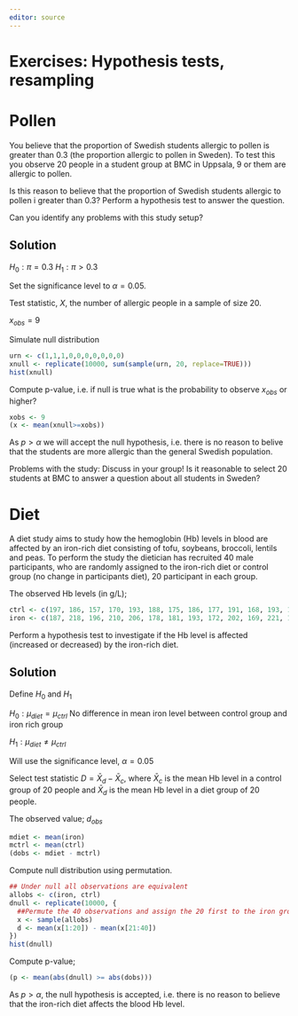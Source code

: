 ```yaml
---
editor: source
---
```


# Exercises: Hypothesis tests, resampling {.unnumbered}

::: {#exr-pollentest} 
# Pollen 

You believe that the proportion of Swedish students allergic to pollen is greater than 0.3 (the proportion allergic to pollen in Sweden). To test this you observe 20 people in a student group at BMC in Uppsala, 9 or them are allergic to pollen.

Is this reason to believe that the proportion of Swedish students allergic to pollen i greater than 0.3? Perform a hypothesis test to answer the question.

Can you identify any problems with this study setup?

:::{.callout-note collapse="true"}
# Solution

$H_0: \pi=0.3$ $H_1: \pi>0.3$

Set the significance level to $\alpha=0.05$.

Test statistic, $X$, the number of allergic people in a sample of size 20.

$x_{obs} = 9$

Simulate null distribution

```r
urn <- c(1,1,1,0,0,0,0,0,0,0)
xnull <- replicate(10000, sum(sample(urn, 20, replace=TRUE)))
hist(xnull)
```

Compute p-value, i.e. if null is true what is the probability to observe $x_{obs}$ or higher?

```r
xobs <- 9
(x <- mean(xnull>=xobs))
```

As $p>\alpha$ we will accept the null hypothesis, i.e. there is no reason to belive that the students are more allergic than the general Swedish population.

Problems with the study: Discuss in your group! Is it reasonable to select 20 students at BMC to answer a question about all students in Sweden?
:::
:::

::: {#exr-diet}

# Diet

A diet study aims to study how the hemoglobin (Hb) levels in blood are affected by an iron-rich diet consisting of tofu, soybeans, broccoli, lentils and peas. To perform the study the dietician has recruited 40 male participants, who are randomly assigned to the iron-rich diet or control group (no change in participants diet), 20 participant in each group.

The observed Hb levels (in g/L);

```r
ctrl <- c(197, 186, 157, 170, 193, 188, 175, 186, 177, 191, 168, 193, 191, 189, 188, 192, 179, 186, 197, 203)
iron <- c(187, 218, 196, 210, 206, 178, 181, 193, 172, 202, 169, 221, 183, 222, 185, 174, 192, 192, 162, 211)
```

Perform a hypothesis test to investigate if the Hb level is affected (increased or decreased) by the iron-rich diet.

:::{.callout-note collapse="true"}
# Solution

Define $H_0$ and $H_1$

$H_0: \mu_{diet} = \mu_{ctrl}$ No difference in mean iron level between control group and iron rich group

$H_1: \mu_{diet} \neq \mu_{ctrl}$

Will use the significance level, $\alpha=0.05$

Select test statistic $D = \bar X_d - \bar X_c$, where $\bar X_c$ is the mean Hb level in a control group of 20 people and $\bar X_d$ is the mean Hb level in a diet group of 20 people.

The observed value; $d_{obs}$

```r
mdiet <- mean(iron)
mctrl <- mean(ctrl)
(dobs <- mdiet - mctrl)
```

Compute null distribution using permutation.

```r
## Under null all observations are equivalent
allobs <- c(iron, ctrl)
dnull <- replicate(10000, {
  ##Permute the 40 observations and assign the 20 first to the iron group
  x <- sample(allobs)
  d <- mean(x[1:20]) - mean(x[21:40])
})
hist(dnull)
```

Compute p-value;

```r
(p <- mean(abs(dnull) >= abs(dobs)))
```

As $p>\alpha$, the null hypothesis is accepted, i.e. there is no reason to believe that the iron-rich diet affects the blood Hb level.

:::
:::
